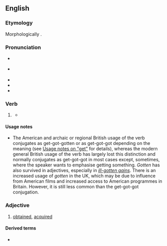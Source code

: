 ==English==

===Etymology===
Morphologically {{suffix|en|got|en}}.

===Pronunciation===
* {{a|RP}} {{IPA|en|/ˈɡɒtn̩/}}
* {{a|GenAm}} {{IPA|en|/ˈɡɑtn̩/|[ˈɡɑʔn̩]|[ˈɡɑt̚n̩]}}
* {{audio|en|en-us-gotten.ogg|Audio (US)}}
* {{rhymes|en|ɒtən|s=2}}
* {{hyphenation|en|got|ten}}

===Verb===
{{head|en|verb form|cat2=irregular past participles}}

# {{lb|en|chiefly|North America|Irish|Scottish|Northern English,|or|_|archaic}} {{inflection of|en|get||past|part}}
#* {{RQ:Authorized Version|book=Genesis|chapter=4|verse=1|passage=And Adam knew Eve his wife; and she conceived, and bare Cain, and said, I have '''gotten''' a man from the LORD.}}

====Usage notes====
* The American and archaic or regional British usage of the verb conjugates as get-got-gotten or as get-got-got depending on the meaning (see [[get#Usage notes|Usage notes on "get"]] for details), whereas the modern general British usage of the verb has largely lost this distinction and normally conjugates as get-got-got in most cases except, sometimes, where the speaker wants to emphasise getting something. ''Gotten'' has also survived in adjectives, especially in ''[[ill-gotten gains]]''. There is an increased usage of ''gotten'' in the UK, which may be due to influence from American films and increased access to American programmes in Britain. However, it is still less common than the get-got-got conjugation.

===Adjective===
{{en-adj|-}}

# {{lb|en|mostly in combination}} [[obtained]], [[acquired]]

====Derived terms====
* {{l|en|ill-gotten}}